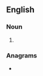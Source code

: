 ==English==

===Noun===
{{head|en|noun plural form}}

# {{plural of|mover|lang=en}}

===Anagrams===
* {{l|en|vomers}}
